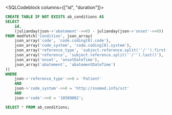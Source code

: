 
<SQLCodeblock columns={["id", "duration"]}>
```sql copy
CREATE TABLE IF NOT EXISTS ab_conditions AS
SELECT
    id,
    (julianday(json->'abatement'->>0) - julianday(json->'onset'->>0)) || ' ' || 'days' AS duration
FROM medfetch('Condition', json_array(
    json_array('code', 'code.coding[0].code'),
    json_array('code_system', 'code.coding[0].system'),
    json_array('reference_type', 'subject.reference.split(''/'').first()'),
    json_array('reference', 'subject.reference.split(''/'').last()'),
    json_array('onset', 'onsetDateTime'),
    json_array('abatement', 'abatementDateTime')
))
WHERE
    json->'reference_type'->>0 = 'Patient'
    AND
    json->'code_system'->>0 = 'http://snomed.info/sct'
    AND
    json->'code'->>0 = '10509002';

SELECT * FROM ab_conditions;
```
</SQLCodeblock>
